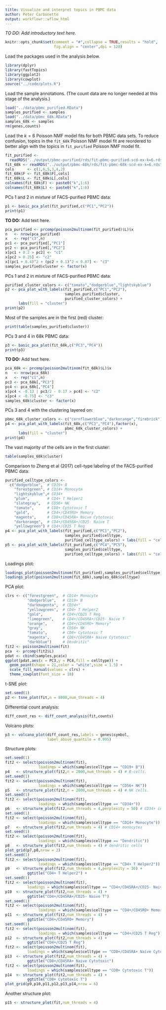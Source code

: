 ```yaml
---
title: Visualize and interpret topics in PBMC data
author: Peter Carbonetto
output: workflowr::wflow_html
---
```


*TO DO: Add introductory text here.*

```r
knitr::opts_chunk$set(comment = "#",collapse = TRUE,results = "hold",
                      fig.align = "center",dpi = 120)
```

Load the packages used in the analysis below.

```r
library(dplyr)
library(fastTopics)
library(ggplot2)
library(cowplot)
source("../code/plots.R")
```

Load the sample annotations. (The count data are no longer needed at this
stage of the analysis.)

```r
load("../data/pbmc_purified.RData")
samples_purified <- samples
load("../data/pbmc_68k.RData")
samples_68k <- samples
rm(genes,counts)
```

Load the $k = 6$ Poisson NMF model fits for both PBMC data sets. To
reduce confusion, topics in the `fit_68k` Poisson NMF model fit are
reordered to better align with the topics in `fit_purified` Poisson
NMF model fit.

```r
fit_purified <-
  readRDS("../output/pbmc-purified/rds/fit-pbmc-purified-scd-ex-k=6.rds")$fit
fit_68k <- readRDS("../output/pbmc-68k/rds/fit-pbmc-68k-scd-ex-k=6.rds")$fit
cols      <- c(1,6,5,3,4,2)
fit_68k$F <- fit_68k$F[,cols]
fit_68k$L <- fit_68k$L[,cols]
colnames(fit_68k$F) <- paste0("k",1:6)
colnames(fit_68k$L) <- paste0("k",1:6)
```

PCs 1 and 2 in mixture of FACS-purified PBMC data:

```r
p1 <- basic_pca_plot(fit_purified,c("PC1","PC2"))
print(p1)
```

**TO DO:** Add text here.

```r
pca_purified <- prcomp(poisson2multinom(fit_purified)$L)$x
n   <- nrow(pca_purified)
x   <- rep("c3",n)
pc1 <- pca_purified[,"PC1"]
pc2 <- pca_purified[,"PC2"]
x[pc1 + 0.2 > pc2] <- "c1"
x[pc2 > 0.25] <- "c2"
x[(pc1 + 0.4)^2 + (pc2 + 0.1)^2 < 0.07] <- "c3"
samples_purified$cluster <- factor(x)
```

PCs 1 and 2 in mixture of FACS-purified PBMC data:

```r
purified_cluster_colors <- c("tomato","dodgerblue","lightskyblue")
p2 <- pca_plot_with_labels(fit_purified,c("PC1","PC2"),
                           samples_purified$cluster,
                           purified_cluster_colors) +
      labs(fill = "cluster")
print(p2)
```

Most of the samples are in the first (red) cluster:

```r
print(table(samples_purified$cluster))
```

PCs 3 and 4 in 68k PBMC data:

```r
p3 <- basic_pca_plot(fit_68k,c("PC3","PC4"))
print(p3)
```

**TO DO:** Add text here.

```r
pca_68k <- prcomp(poisson2multinom(fit_68k)$L)$x
n   <- nrow(pca_68k)
x   <- rep("c1",n)
pc3 <- pca_68k[,"PC3"]
pc4 <- pca_68k[,"PC4"]
x[pc4 < -0.13 | pc3/2 - 0.17 > pc4] <- "c2"
x[pc4 < -0.75] <- "c3"
samples_68k$cluster <- factor(x)
```

PCs 3 and 4 with the clustering layered on:

```r
pbmc_68k_cluster_colors <- c("cornflowerblue","darkorange","firebrick")
p4 <- pca_plot_with_labels(fit_68k,c("PC3","PC4"),factor(x),
                           pbmc_68k_cluster_colors) +
      labs(fill = "cluster")
print(p4)
```

The vast majority of the cells are in the first cluster:

```r
table(samples_68k$cluster)
```

Comparison to Zheng et al (2017) cell-type labeling of the
FACS-purified PBMC data:

```r
purified_celltype_colors <-
  c("dodgerblue",  # CD19+ B
    "forestgreen", # CD14+ Monocyte
    "lightskyblue",# CD34+
    "plum",        # CD4+ T Helper2
    "slategray",   # CD56+ NK
    "tomato",      # CD8+ Cytotoxic T
    "gold",        # CD4+/CD45RO+ Memory
    "magenta",     # CD8+/CD45RA+ Naive Cytotoxic
    "darkorange",  # CD4+/CD45RA+/CD25- Naive T
    "yellowgreen") # CD4+/CD25 T Reg
p4 <- pca_plot_with_labels(fit_purified,c("PC1","PC2"),
                           samples_purified$celltype,
                           purified_celltype_colors) + labs(fill = "celltype")
p5 <- pca_plot_with_labels(fit_purified,c("PC4","PC5"),
                           samples_purified$celltype,
                           purified_celltype_colors) + labs(fill = "celltype")
```

Loadings plot:

```r
loadings_plot(poisson2multinom(fit_purified),samples_purified$celltype)
loadings_plot(poisson2multinom(fit_68k),samples_68k$celltype)
```

PCA plot:

```r
clrs <- c("forestgreen",  # CD14+ Monocyte
          "dodgerblue",   # CD19+ B
          "darkmagenta",  # CD34+"
          "yellowgreen",  # CD4+ T Helper2
          "gold",         # CD4+/CD25 T Reg
          "limegreen",    # CD4+/CD45RA+/CD25- Naive T
          "orange",       # CD4+/CD45RO+ Memory"
          "gray",         # CD56+ NK
          "tomato",       # CD8+ Cytotoxic T
          "magenta",      # CD8+/CD45RA+ Naive Cytotoxic"
          "darkblue")     # Dendritic"
fit2 <- poisson2multinom(fit)
pca  <- prcomp(fit2$L)
pdat <- cbind(samples,pca$x)
ggplot(pdat,aes(x = PC3,y = PC4,fill = celltype)) +
  geom_point(shape = 21,color = "white",size = 1.5) +
  scale_fill_manual(values = clrs) +
  theme_cowplot(font_size = 10)
```

t-SNE plot:

```r
set.seed(1)
p2 <- tsne_plot(fit,n = 8000,num_threads = 4)
```

Differential count analysis:

```r
diff_count_res <- diff_count_analysis(fit,counts)
```

Volcano plots:

```r
p3 <- volcano_plot(diff_count_res,labels = genes$symbol,
                   label_above_quantile = 0.995)
```

Structure plots:

```r
set.seed(1)
fit2 <- select(poisson2multinom(fit),
               loadings = which(samples$celltype == "CD19+ B"))
p4   <- structure_plot(fit2,n = 2000,num_threads = 4) # B-cells.
set.seed(1)
fit2 <- select(poisson2multinom(fit),
               loadings = which(samples$celltype == "CD56+ NK"))
p5   <- structure_plot(fit2,n = 2000,num_threads = 4) # NK cells.
set.seed(1)
fit2 <- select(poisson2multinom(fit),
               loadings = which(samples$celltype == "CD34+"))
p6   <- structure_plot(fit2,num_threads = 4,perplexity = 50) # CD34+ cells
set.seed(1)
fit2 <- select(poisson2multinom(fit),
               loadings = which(samples$celltype == "CD14+ Monocyte"))
p7   <- structure_plot(fit2,num_threads = 4) # CD14+ monocytes
set.seed(1)
fit2 <- select(poisson2multinom(fit),
               loadings = which(samples$celltype == "Dendritic"))
p8   <- structure_plot(fit2,num_threads = 4) # dendritic cells
plot_grid(p7,p8,nrow = 2)
set.seed(1)
fit2 <- select(poisson2multinom(fit),
               loadings = which(samples$celltype == "CD4+ T Helper2"))
p9   <- structure_plot(fit2,num_threads = 4,perplexity = 30) +
          ggtitle("CD4+ T Helper2") +
set.seed(1)
fit2 <- select(poisson2multinom(fit),
          loadings = which(samples$celltype == "CD4+/CD45RA+/CD25- Naive T"))
p10  <- structure_plot(fit2,num_threads = 4) +
          ggtitle("CD4+/CD45RA+/CD25- Naive T")
set.seed(1)
fit2 <- select(poisson2multinom(fit),
               loadings = which(samples$celltype == "CD4+/CD45RO+ Memory"))
p11  <- structure_plot(fit2,num_threads = 4) +
  	      ggtitle("CD4+/CD45RO+ Memory")
set.seed(1)
fit2 <- select(poisson2multinom(fit),
               loadings = which(samples$celltype == "CD4+/CD25 T Reg"))
p12  <- structure_plot(fit2,num_threads = 4) +
          ggtitle("CD4+/CD25 T Reg")
fit2 <- select(poisson2multinom(fit),
          loadings = which(samples$celltype == "CD8+/CD45RA+ Naive Cytotoxic"))
p13  <- structure_plot(fit2,num_threads = 4) +
          ggtitle("CD8+/CD45RA+ Naive Cytotoxic")
fit2 <- select(poisson2multinom(fit),
          loadings = which(samples$celltype == "CD8+ Cytotoxic T"))
p14  <- structure_plot(fit2,num_threads = 4) +
          ggtitle("CD8+ Cytotoxic T")
plot_grid(p9,p10,p11,p12,p13,p14,nrow = 6)
```

Another structure plot:

```r
p15 <- structure_plot(fit,num_threads = 4)
```
